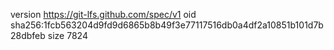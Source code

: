 version https://git-lfs.github.com/spec/v1
oid sha256:1fcb563204d9fd9d6865b8b49f3e77117516db0a4df2a10851b101d7b28dbfeb
size 7824
